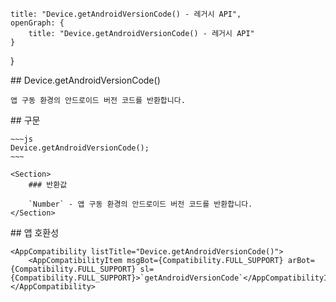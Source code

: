
    title: "Device.getAndroidVersionCode() - 레거시 API",
    openGraph: {
        title: "Device.getAndroidVersionCode() - 레거시 API"
    }
}

<Section>
    ## Device.getAndroidVersionCode()

    앱 구동 환경의 안드로이드 버전 코드를 반환합니다.
</Section>
<Section>
    ## 구문

    ~~~js
    Device.getAndroidVersionCode();
    ~~~

    <Section>
        ### 반환값

        `Number` - 앱 구동 환경의 안드로이드 버전 코드를 반환합니다.
    </Section>
</Section>
<Section>
    ## 앱 호환성

    <AppCompatibility listTitle="Device.getAndroidVersionCode()">
        <AppCompatibilityItem msgBot={Compatibility.FULL_SUPPORT} arBot={Compatibility.FULL_SUPPORT} sl={Compatibility.FULL_SUPPORT}>`getAndroidVersionCode`</AppCompatibilityItem>
    </AppCompatibility>
</Section>